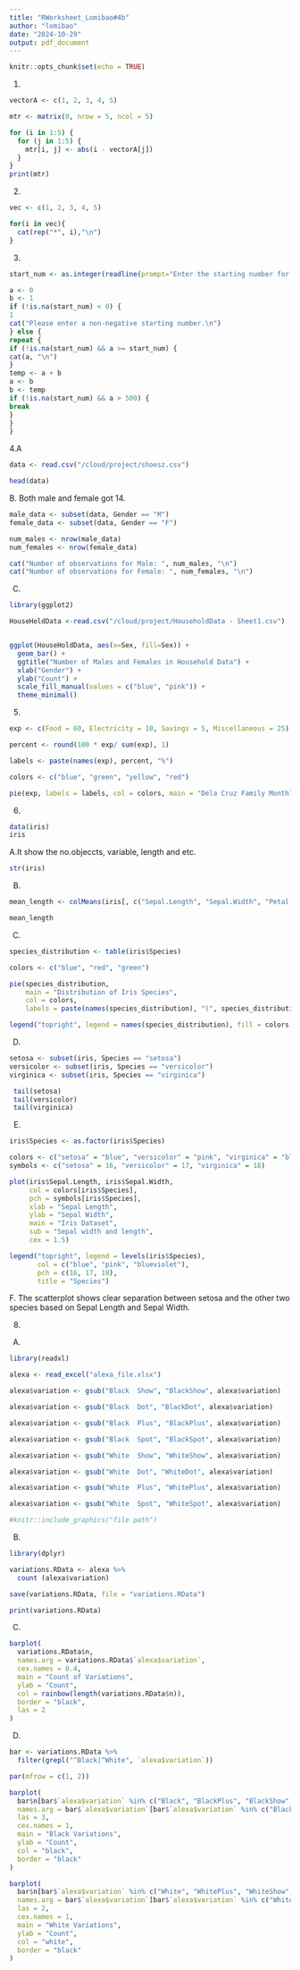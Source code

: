 ```yaml
---
title: "RWorksheet_Lomibao#4b"
author: "lomibao"
date: "2024-10-29"
output: pdf_document
---
```


```r
knitr::opts_chunk$set(echo = TRUE)
```
1.
```r
vectorA <- c(1, 2, 3, 4, 5)

mtr <- matrix(0, nrow = 5, ncol = 5)

for (i in 1:5) {
  for (j in 1:5) {
    mtr[i, j] <- abs(i - vectorA[j])
  }
}
print(mtr)
```
2.
```r
vec <- c(1, 2, 3, 4, 5)

for(i in vec){
  cat(rep("*", i),"\n")
}
```
3.
```r
start_num <- as.integer(readline(prompt="Enter the starting number for the Fibonacci sequence: "))

```

```r
a <- 0
b <- 1
if (!is.na(start_num) < 0) {
1
cat("Please enter a non-negative starting number.\n")
} else {
repeat {
if (!is.na(start_num) && a >= start_num) {
cat(a, "\n")
}
temp <- a + b
a <- b
b <- temp
if (!is.na(start_num) && a > 500) {
break
}
}
}
```
4.A
```r
data <- read.csv("/cloud/project/shoesz.csv")

head(data)
```
B. Both male and female got 14.
```r
male_data <- subset(data, Gender == "M")
female_data <- subset(data, Gender == "F")

num_males <- nrow(male_data)
num_females <- nrow(female_data)

cat("Number of observations for Male: ", num_males, "\n")
cat("Number of observations for Female: ", num_females, "\n")
```
C.
```r
library(ggplot2)

HouseHoldData <-read.csv("/cloud/project/HouseholdData - Sheet1.csv")


ggplot(HouseHoldData, aes(x=Sex, fill=Sex)) +
  geom_bar() +
  ggtitle("Number of Males and Females in Household Data") +
  xlab("Gender") +
  ylab("Count") +
  scale_fill_manual(values = c("blue", "pink")) +
  theme_minimal()

```
5.
```r
exp <- c(Food = 60, Electricity = 10, Savings = 5, Miscellaneous = 25)

percent <- round(100 * exp/ sum(exp), 1)

labels <- paste(names(exp), percent, "%")

colors <- c("blue", "green", "yellow", "red")

pie(exp, labels = labels, col = colors, main = "Dela Cruz Family Monthly Expenses")
```
6.
```r
data(iris)
iris
```
A.It show the no.objeccts, variable, length and etc.
```r
str(iris)
```
B.
```r
mean_length <- colMeans(iris[, c("Sepal.Length", "Sepal.Width", "Petal.Length", "Petal.Width")])

mean_length

```
C.
```r
species_distribution <- table(iris$Species)

colors <- c("blue", "red", "green")

pie(species_distribution, 
    main = "Distribution of Iris Species", 
    col = colors, 
    labels = paste(names(species_distribution), "(", species_distribution, ")", sep=""))

legend("topright", legend = names(species_distribution), fill = colors, title = "Species")
```
D.
```r
setosa <- subset(iris, Species == "setosa")
versicolor <- subset(iris, Species == "versicolor")
virginica <- subset(iris, Species == "virginica")

 tail(setosa)
 tail(versicolor)
 tail(virginica)
```
E.
```r
iris$Species <- as.factor(iris$Species)

colors <- c("setosa" = "blue", "versicolor" = "pink", "virginica" = "blueviolet")
symbols <- c("setosa" = 16, "versicolor" = 17, "virginica" = 18)

plot(iris$Sepal.Length, iris$Sepal.Width, 
     col = colors[iris$Species],           
     pch = symbols[iris$Species],          
     xlab = "Sepal Length",                
     ylab = "Sepal Width",                 
     main = "Iris Dataset",                
     sub = "Sepal width and length",       
     cex = 1.5)                            

legend("topright", legend = levels(iris$Species), 
       col = c("blue", "pink", "blueviolet"), 
       pch = c(16, 17, 18), 
       title = "Species")

```
F. The scatterplot shows clear separation between setosa and the other two species based on Sepal Length and Sepal Width.

8.
A.
```r
library(readxl)

alexa <- read_excel("alexa_file.xlsx")

alexa$variation <- gsub("Black  Show", "BlackShow", alexa$variation)

alexa$variation <- gsub("Black  Dot", "BlackDot", alexa$variation)

alexa$variation <- gsub("Black  Plus", "BlackPlus", alexa$variation)

alexa$variation <- gsub("Black  Spot", "BlackSpot", alexa$variation)

alexa$variation <- gsub("White  Show", "WhiteShow", alexa$variation)

alexa$variation <- gsub("White  Dot", "WhiteDot", alexa$variation)

alexa$variation <- gsub("White  Plus", "WhitePlus", alexa$variation)

alexa$variation <- gsub("White  Spot", "WhiteSpot", alexa$variation)

#knitr::include_graphics("file path")

```
B.
```r
library(dplyr)

variations.RData <- alexa %>% 
  count (alexa$variation)

save(variations.RData, file = "variations.RData")

print(variations.RData)
```
C.
```r
barplot(
  variations.RData$n,  
  names.arg = variations.RData$`alexa$variation`,  
  cex.names = 0.4,  
  main = "Count of Variations",
  ylab = "Count",
  col = rainbow(length(variations.RData$n)),  
  border = "black",  
  las = 2  
)
```
D.
```r
bar <- variations.RData %>%
  filter(grepl("^Black|^White", `alexa$variation`))

par(mfrow = c(1, 2))

barplot(
  bar$n[bar$`alexa$variation` %in% c("Black", "BlackPlus", "BlackShow", "BlackSpot", "BlackDot")], 
  names.arg = bar$`alexa$variation`[bar$`alexa$variation` %in% c("Black", "BlackPlus", "BlackShow", "BlackSpot", "BlackDot")], 
  las = 3,
  cex.names = 1,
  main = "Black Variations",         
  ylab = "Count",                             
  col = "black",
  border = "black"
)

barplot(
  bar$n[bar$`alexa$variation` %in% c("White", "WhitePlus", "WhiteShow", "WhiteSpot", "WhiteDot")], 
  names.arg = bar$`alexa$variation`[bar$`alexa$variation` %in% c("White", "WhitePlus", "WhiteShow", "WhiteSpot", "WhiteDot")], 
  las = 2,
  cex.names = 1,
  main = "White Variations",         
  ylab = "Count",                              
  col = "white",                              
  border = "black"                           
)

```

